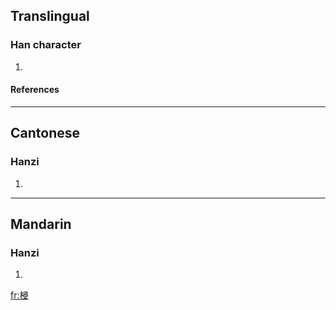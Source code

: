 ==Translingual==
===Han character===
{{Han char|rn=75|rad=木|as=07|sn=11|four=4794<sub>7</sub>|canj=木尸一水 (DSME)}}
# {{defn|Han|sort=木07}}
====References====
{{Han ref|kx=0530.150|dkj=14876|dj=0918.130|hdz=21221.070|uh=68AB|ud=26795|bh=D5B7|bd=54711}}

----
==Cantonese==
===Hanzi===
{{yue-hanzi|jyut=|y=cham1}}
# {{defn|Cantonese}}

----
==Mandarin==
===Hanzi===
{{cmn-hanzi|pin=[[cēn]] ([[cen1]])|wg=ts'en<sup>1</sup>}}
# {{defn|Mandarin}}

[[fr:梫]]